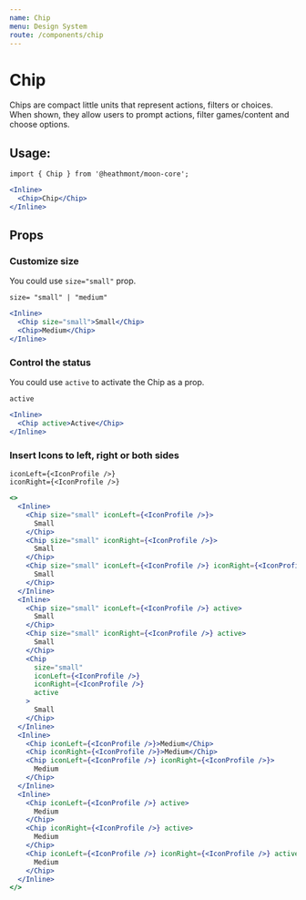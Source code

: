 ```yaml
---
name: Chip
menu: Design System
route: /components/chip
---
```


# Chip

Chips are compact little units that represent actions, filters or choices. When shown, they allow users to prompt actions, filter games/content and choose options.

## Usage:

```
import { Chip } from '@heathmont/moon-core';
```

```jsx react-live
<Inline>
  <Chip>Chip</Chip>
</Inline>
```

## Props

### Customize size

You could use `size="small"` prop.

```
size= "small" | "medium"
```

```jsx react-live
<Inline>
  <Chip size="small">Small</Chip>
  <Chip>Medium</Chip>
</Inline>
```

### Control the status

You could use `active` to activate the Chip as a prop.

```
active
```

```jsx react-live
<Inline>
  <Chip active>Active</Chip>
</Inline>
```

### Insert Icons to left, right or both sides

```
iconLeft={<IconProfile />}
iconRight={<IconProfile />}
```

```jsx react-live
<>
  <Inline>
    <Chip size="small" iconLeft={<IconProfile />}>
      Small
    </Chip>
    <Chip size="small" iconRight={<IconProfile />}>
      Small
    </Chip>
    <Chip size="small" iconLeft={<IconProfile />} iconRight={<IconProfile />}>
      Small
    </Chip>
  </Inline>
  <Inline>
    <Chip size="small" iconLeft={<IconProfile />} active>
      Small
    </Chip>
    <Chip size="small" iconRight={<IconProfile />} active>
      Small
    </Chip>
    <Chip
      size="small"
      iconLeft={<IconProfile />}
      iconRight={<IconProfile />}
      active
    >
      Small
    </Chip>
  </Inline>
  <Inline>
    <Chip iconLeft={<IconProfile />}>Medium</Chip>
    <Chip iconRight={<IconProfile />}>Medium</Chip>
    <Chip iconLeft={<IconProfile />} iconRight={<IconProfile />}>
      Medium
    </Chip>
  </Inline>
  <Inline>
    <Chip iconLeft={<IconProfile />} active>
      Medium
    </Chip>
    <Chip iconRight={<IconProfile />} active>
      Medium
    </Chip>
    <Chip iconLeft={<IconProfile />} iconRight={<IconProfile />} active>
      Medium
    </Chip>
  </Inline>
</>
```
